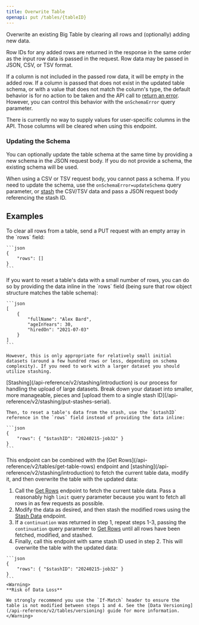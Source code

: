 ```yaml
---
title: Overwrite Table
openapi: put /tables/{tableID}
---
```


Overwrite an existing Big Table by clearing all rows and (optionally) adding new data.

Row IDs for any added rows are returned in the response in the same order as the input row data is passed in the request. Row data may be passed in JSON, CSV, or TSV format.

If a column is not included in the passed row data, it will be empty in the added row. If a column is passed that does not exist in the updated table schema, or with a value that does not match the column's type, the default behavior is for no action to be taken and the API call to [return an error](/api-reference/v2/general/errors#invalid-row-data). However, you can control this behavior with the `onSchemaError` query parameter.

<Warning>
There is currently no way to supply values for user-specific columns in the API. Those columns will be cleared when using this endpoint.
</Warning>

### Updating the Schema

You can optionally update the table schema at the same time by providing a new schema in the JSON request body. If you do not provide a schema, the existing schema will be used.

When using a CSV or TSV request body, you cannot pass a schema. If you need to update the schema, use the `onSchemaError=updateSchema` query parameter, or [stash](/api-reference/v2/stashing/introduction) the CSV/TSV data and pass a JSON request body referencing the stash ID.

## Examples

<AccordionGroup>
  <Accordion title="Clear table data">
    To clear all rows from a table, send a PUT request with an empty array in the `rows` field:

    ```json
    {
        "rows": []
    }
    ```
  </Accordion>
  <Accordion title="Reset table data">
    If you want to reset a table's data with a small number of rows, you can do so by providing the data inline in the `rows` field (being sure that row object structure matches the table schema):

    ```json
    [
        {
            "fullName": "Alex Bard",
            "ageInYears": 30,
            "hiredOn": "2021-07-03"
        }
    ]
    ```

    However, this is only appropriate for relatively small initial datasets (around a few hundred rows or less, depending on schema complexity). If you need to work with a larger dataset you should utilize stashing.
  </Accordion>

  <Accordion title="Reset table data from Stash">
    [Stashing](/api-reference/v2/stashing/introduction) is our process for handling the upload of large datasets. Break down your dataset into smaller, more manageable, pieces and [upload them to a single stash ID](/api-reference/v2/stashing/put-stashes-serial). 

    Then, to reset a table's data from the stash, use the `$stashID` reference in the `rows` field instead of providing the data inline:

    ```json
    {
        "rows": { "$stashID": "20240215-job32" }
    }
    ```
  </Accordion>
  <Accordion title="Batch update table rows">
  This endpoint can be combined with the [Get Rows](/api-reference/v2/tables/get-table-rows) endpoint and [stashing](/api-reference/v2/stashing/introduction) to fetch the current table data, modify it, and then overwrite the table with the updated data:

  1. Call the [Get Rows](/api-reference/v2/tables/get-table-rows) endpoint to fetch the current table data. Pass a reasonably high `limit` query parameter because you want to fetch all rows in as few requests as possible.
  2. Modify the data as desired, and then stash the modified rows using the [Stash Data](/api-reference/v2/stashing/put-stashes-serial) endpoint.
  3. If a `continuation` was returned in step 1, repeat steps 1-3, passing the `continuation` query parameter to [Get Rows](/api-reference/v2/tables/get-table-rows) until all rows have been fetched, modified, and stashed.
  4. Finally, call this endpoint with same stash ID used in step 2. This will overwrite the table with the updated data:

    ```json
    {
        "rows": { "$stashID": "20240215-job32" }
    }
    ```
    <Warning>
    **Risk of Data Loss**

    We strongly recommend you use the `If-Match` header to ensure the table is not modified between steps 1 and 4. See the [Data Versioning](/api-reference/v2/tables/versioning) guide for more information.
    </Warning>
  </Accordion>
</AccordionGroup>